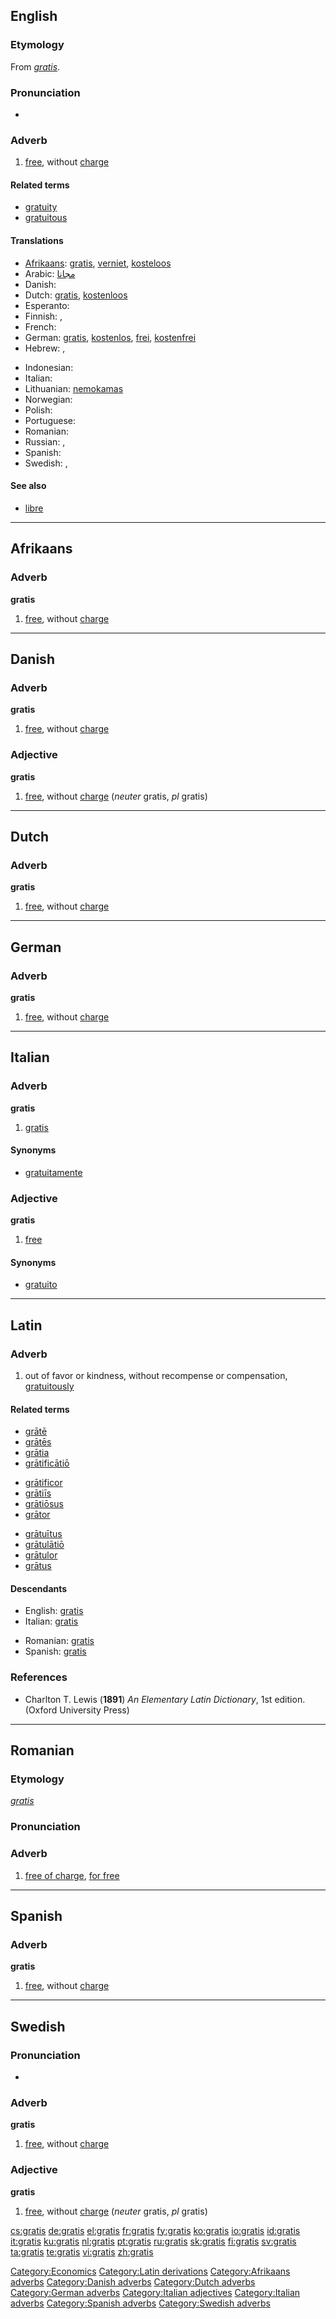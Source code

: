 ==English==

===Etymology===
From {{L.}} ''[[#Latin|gratis]]''.

===Pronunciation===
* {{a|UK}} {{IPA|/ˈgɹɑː.tɪs/}} {{SAMPA|/"grA:.tIs/}}

===Adverb===
{{en-adv|-}}

# [[free]], without [[charge]]

====Related terms====
* [[gratuity]]
* [[gratuitous]]

====Translations====
{{trans-top|free, without charge}}
* [[Afrikaans]]: [[gratis#Afrikaans|gratis]], [[verniet]], [[kosteloos]]
* Arabic: [[Magannan#Arabic|مجانا]]
* Danish: {{t-|da|gratis}}
* Dutch: [[gratis#Dutch|gratis]], [[kostenloos]]
* Esperanto: {{t-|eo|senpage|xs=Esperanto}}
* Finnish: {{t+|fi|ilmainen}}, {{t-|fi|ilmaiseksi}}
* French: {{t+|fr|gratuit}}
* German: [[gratis#German|gratis]], [[kostenlos]], [[frei]], [[kostenfrei]]
* Hebrew: {{t-|he|חינם|sc=Hebr}}, {{t-|he|בחינם|sc=Hebr}}
{{trans-mid}}
* Indonesian: {{t+|id|gratis|xs=Indonesian}}
* Italian: {{t+|it|gratis}}
* Lithuanian: [[nemokamas]]
* Norwegian: {{t-|no|gratis}}
* Polish: {{t-|pl|gratis}}
* Portuguese: {{t+|pt|grátis}}
* Romanian: {{t-|ro|gratis}}
* Russian: {{t-|ru|бесплатно|tr=besplatno|sc=Cyrl}}, {{t-|ru|даром|tr=darom|sc=Cyrl}}
* Spanish: {{t-|es|gratis}}
* Swedish: {{t+|sv|gratis}}, {{t-|sv|kostnadsfri}}
{{trans-bottom}}

====See also====
* [[libre]]

[[Category:Economics]]
[[Category:Latin derivations]]

----

==Afrikaans==

===Adverb===
'''gratis'''

# [[free]], without [[charge]]

[[Category:Afrikaans adverbs]]

----

==Danish==

===Adverb===
'''gratis'''

# [[free]], without [[charge]]

===Adjective===
'''gratis'''

# [[free]], without [[charge]] (''neuter'' gratis, ''pl'' gratis)

[[Category:Danish adverbs]]

----

==Dutch==

===Adverb===
'''gratis'''

# [[free]], without [[charge]]

[[Category:Dutch adverbs]]

----

==German==

===Adverb===
'''gratis'''

# [[free]], without [[charge]]

[[Category:German adverbs]]

----

==Italian==

===Adverb===
'''gratis'''

# [[gratis#English|gratis]]

====Synonyms====
* [[gratuitamente]]

===Adjective===
'''gratis''' {{inv}}

# [[free]]

====Synonyms====
* [[gratuito]]

[[Category:Italian adjectives]]
[[Category:Italian adverbs]]

----

==Latin==

===Adverb===
{{la-adv|gratis|grātīs|-}}

# out of favor or kindness, without recompense or compensation, [[gratuitously]]

====Related terms====
{{top3}}
* [[grate#Latin|grātē]]
* [[grates#Latin|grātēs]]
* [[gratia|grātia]]
* [[gratificatio|grātificātiō]]
{{mid3}}
* [[gratificor|grātificor]]
* [[gratiis|grātiīs]]
* [[gratiosus|grātiōsus]]
* [[grator|grātor]]
{{mid3}}
* [[gratuitus|grātuītus]]
* [[gratulatio|grātulātiō]]
* [[gratulor|grātulor]]
* [[gratus|grātus]]
{{bottom}}

====Descendants====
{{top2}}
* English: [[#English|gratis]]
* Italian: [[#Italian|gratis]]
{{mid2}}
* Romanian: [[#Romanian|gratis]]
* Spanish: [[#Spanish|gratis]]
{{bottom}}

===References===
* Charlton T. Lewis ('''1891''') ''An Elementary Latin Dictionary'', 1st edition. (Oxford University Press)

----

==Romanian==

===Etymology===
{{L.|ro}} ''[[#Latin|gratis]]''

===Pronunciation===
{{IPA|['gra.tis]|lang=ro}}

===Adverb===
{{ro-adv}}

# [[free of charge]], [[for free]]

----

==Spanish==

===Adverb===
'''gratis'''

# [[free]], without [[charge]]

[[Category:Spanish adverbs]]

----

==Swedish==

===Pronunciation===
*{{audio|Sv-gratis.ogg|audio}}

===Adverb===
'''gratis'''

# [[free]], without [[charge]]

===Adjective===
'''gratis'''

# [[free]], without [[charge]] (''neuter'' gratis, ''pl'' gratis)

[[Category:Swedish adverbs]]

[[cs:gratis]]
[[de:gratis]]
[[el:gratis]]
[[fr:gratis]]
[[fy:gratis]]
[[ko:gratis]]
[[io:gratis]]
[[id:gratis]]
[[it:gratis]]
[[ku:gratis]]
[[nl:gratis]]
[[pt:gratis]]
[[ru:gratis]]
[[sk:gratis]]
[[fi:gratis]]
[[sv:gratis]]
[[ta:gratis]]
[[te:gratis]]
[[vi:gratis]]
[[zh:gratis]]